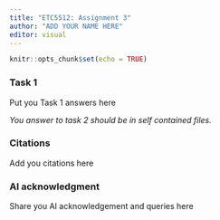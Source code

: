```yaml
---
title: "ETC5512: Assignment 3"
author: "ADD YOUR NAME HERE" 
editor: visual
---
```


```r
knitr::opts_chunk$set(echo = TRUE) 
```

### Task 1

Put you Task 1 answers here

*You answer to task 2 should be in self contained files.*

### Citations

Add you citations here

### AI acknowledgment

Share you AI acknowledgement and queries here
